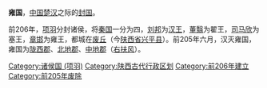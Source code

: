 '''雍国'''，[[中国|中国]][[楚汉|楚汉]]之际的[[封国|封国]]。

前206年，[[项羽|项羽]]分封诸侯，将[[秦国|秦国]]一分为四，[[刘邦|刘邦]]为[[汉王|汉王]]，[[董翳|董翳]]为翟王，[[司马欣|司马欣]]为塞王，[[章邯|章邯]]为雍王，都城在[[废丘|废丘]]（今[[陕西省|陕西省]][[兴平县|兴平县]]）。前205年六月，汉灭雍国，雍国为[[陇西郡|陇西郡]]、[[北地郡|北地郡]]、[[中地郡|中地郡]]（[[右扶风|右扶风]]）。

{{项羽十八诸侯}}
[[Category:诸侯国_(项羽)|Category:诸侯国 (项羽)]]
[[Category:陕西古代行政区划|Category:陕西古代行政区划]]
[[Category:前206年建立|Category:前206年建立]]
[[Category:前205年废除|Category:前205年废除]]